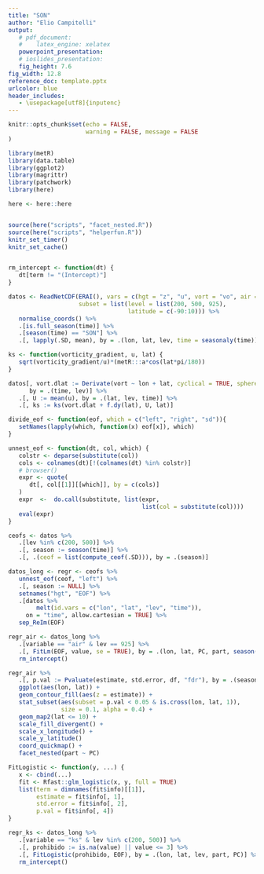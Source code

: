 ```yaml
---
title: "SON"
author: "Elio Campitelli"
output: 
   # pdf_document:
   #    latex_engine: xelatex
   powerpoint_presentation:
   # ioslides_presentation:
   fig_height: 7.6
fig_width: 12.8
reference_doc: template.pptx
urlcolor: blue
header_includes:
   - \usepackage[utf8]{inputenc}
---
```



```r

knitr::opts_chunk$set(echo = FALSE,
                      warning = FALSE, message = FALSE
)

library(metR)
library(data.table)
library(ggplot2)
library(magrittr)
library(patchwork)
library(here)

here <- here::here


source(here("scripts", "facet_nested.R"))
source(here("scripts", "helperfun.R"))
knitr_set_timer()
knitr_set_cache()


rm_intercept <- function(dt) {
   dt[term != "(Intercept)"]
}
```



```r
datos <- ReadNetCDF(ERAI(), vars = c(hgt = "z", "u", vort = "vo", air = "t"),
                    subset = list(level = list(200, 500, 925),
                                  latitude = c(-90:10))) %>% 
   normalise_coords() %>% 
   .[is.full_season(time)] %>%  
   .[season(time) == "SON"] %>% 
   .[, lapply(.SD, mean), by = .(lon, lat, lev, time = seasonaly(time))]
```

```r

ks <- function(vorticity_gradient, u, lat) {
   sqrt(vorticity_gradient/u)*(metR:::a*cos(lat*pi/180))
}

datos[, vort.dlat := Derivate(vort ~ lon + lat, cyclical = TRUE, sphere = TRUE)[[2]], 
      by = .(time, lev)] %>% 
   .[, U := mean(u), by = .(lat, lev, time)] %>% 
   .[, ks := ks(vort.dlat + f.dy(lat), U, lat)]

```




```r
divide_eof <- function(eof, which = c("left", "right", "sd")){
   setNames(lapply(which, function(x) eof[x]), which)
}

unnest_eof <- function(dt, col, which) {
   colstr <- deparse(substitute(col))
   cols <- colnames(dt)[!(colnames(dt) %in% colstr)]
   # browser()
   expr <- quote(
      dt[, col[[1]][[which]], by = c(cols)]
   )
   expr  <-  do.call(substitute, list(expr, 
                                      list(col = substitute(col))))
   eval(expr)
}
```


```r
ceofs <- datos %>% 
   .[lev %in% c(200, 500)] %>% 
   .[, season := season(time)] %>% 
   .[, .(ceof = list(compute_ceof(.SD))), by = .(season)]
```


```r
datos_long <- regr <- ceofs %>% 
   unnest_eof(ceof, "left") %>% 
   .[, season := NULL] %>%
   setnames("hgt", "EOF") %>% 
   .[datos %>% 
        melt(id.vars = c("lon", "lat", "lev", "time")), 
     on = "time", allow.cartesian = TRUE] %>% 
   sep_ReIm(EOF)
```



```r
regr_air <- datos_long %>% 
   .[variable == "air" & lev == 925] %>% 
   .[, FitLm(EOF, value, se = TRUE), by = .(lon, lat, PC, part, season(time))] %>% 
   rm_intercept()
```

```r
regr_air %>% 
   .[, p.val := Pvaluate(estimate, std.error, df, "fdr"), by = .(season, part, PC)] %>% 
   ggplot(aes(lon, lat)) +
   geom_contour_fill(aes(z = estimate)) +
   stat_subset(aes(subset = p.val < 0.05 & is.cross(lon, lat, 1)), 
               size = 0.1, alpha = 0.4) +
   geom_map2(lat <= 10) +
   scale_fill_divergent() +
   scale_x_longitude() +
   scale_y_latitude()
   coord_quickmap() +
   facet_nested(part ~ PC)
```



```r
FitLogistic <- function(y, ...) {
   x <- cbind(...)
   fit <- Rfast::glm_logistic(x, y, full = TRUE)
   list(term = dimnames(fit$info)[[1]],
        estimate = fit$info[, 1],
        std.error = fit$info[, 2],
        p.val = fit$info[, 4])
}

regr_ks <- datos_long %>% 
   .[variable == "ks" & lev %in% c(200, 500)] %>% 
   .[, prohibido := is.na(value) || value <= 3] %>% 
   .[, FitLogistic(prohibido, EOF), by = .(lon, lat, lev, part, PC)] %>% 
   rm_intercept()
```






